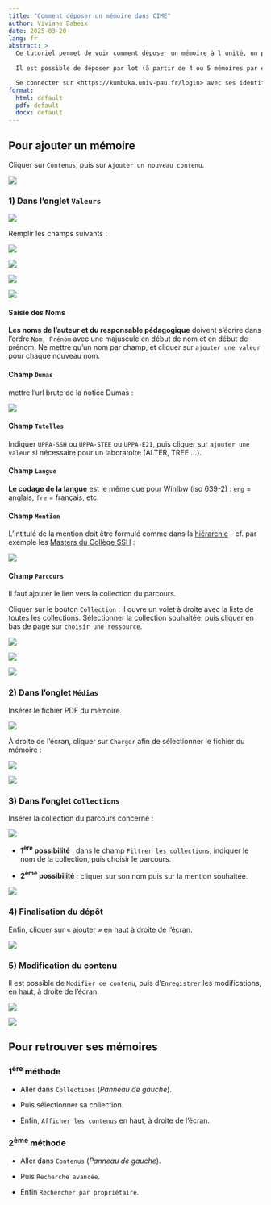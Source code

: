 ```yaml
---
title: "Comment déposer un mémoire dans CIME"
author: Viviane Babeix
date: 2025-03-20
lang: fr
abstract: >
  Ce tutoriel permet de voir comment déposer un mémoire à l'unité, un par un.
  
  Il est possible de déposer par lot (à partir de 4 ou 5 mémoires par exemple)\ : voir [la page dédiée](pr%C3%A9parerD%C3%A9p%C3%B4tCime.qmd).

  Se connecter sur <https://kumbuka.univ-pau.fr/login> avec ses identifiants.
format:
  html: default
  pdf: default
  docx: default
---
```


## Pour ajouter un mémoire

Cliquer sur `Contenus`, puis sur `Ajouter un nouveau contenu`.

![](/img/media/image1.png)

### 1) Dans l'onglet `Valeurs`

![](/img/media/image2.png)

Remplir les champs suivants :

![](/img/media/image3.png){group="valeurs"}

![](/img/media/image4.png){group="valeurs"}

![](/img/media/image5.png){group="valeurs"}

![](/img/media/image6.png){group="valeurs"}

::: {.callout-tip collapse="true"}
#### Saisie des Noms

**Les noms de l'auteur et du responsable pédagogique** doivent s'écrire dans l'ordre `Nom, Prénom` avec une majuscule en début de nom et en début de prénom. Ne mettre qu'un nom par champ, et cliquer sur `ajouter une valeur` pour chaque nouveau nom.
:::

::: {.callout-tip collapse="true"}
#### Champ `Dumas`

mettre l'url brute de la notice Dumas\ :

![](/img/media/image11.png)
:::

::: {.callout-tip collapse="true"}
#### Champ `Tutelles`

Indiquer `UPPA-SSH` ou `UPPA-STEE` ou `UPPA-E2I`, puis cliquer sur `ajouter une valeur` si nécessaire pour un laboratoire (ALTER, TREE ...).
:::

::: {.callout-tip collapse="true"}
#### Champ `Langue`

**Le codage de la langue** est le même que pour WinIbw (iso 639-2)\ : `eng` = anglais, `fre` = français, etc.
:::

::: {.callout-tip collapse="true"}
#### Champ `Mention`

L'intitulé de la mention doit être formulé comme dans la [hiérarchie](https://omeka-s.univ-pau.fr/s/cime/page/welcome) - cf. par exemple les [Masters du Collège SSH](https://omeka-s.univ-pau.fr/s/cime/page/ssh)\ :

![](/img/media/image7.png)
:::

::: {.callout-tip collapse="true"}
#### Champ `Parcours`

Il faut ajouter le lien vers la collection du parcours.

Cliquer sur le bouton `Collection` : il ouvre un volet à droite avec la liste de toutes les collections. Sélectionner la collection souhaitée, puis cliquer en bas de page sur `choisir une ressource`.

![](/img/media/image8.png){group="parcours"}

![](/img/media/image9.png){group="parcours"}

![](/img/media/image10.png){group="parcours"}
:::



### 2)  Dans l'onglet `Médias`

Insérer le fichier PDF du mémoire.

![](/img/media/image12.png)

À droite de l'écran, cliquer sur `Charger` afin de sélectionner le fichier du mémoire\ :

![](/img/media/image13.png)

![](/img/media/image14.png)

### 3)  Dans l'onglet `Collections`

Insérer la collection du parcours concerné\ :

![](/img/media/image15.png)

- **1^ère^ possibilité**\ : dans le champ `Filtrer les collections`, indiquer le nom de la collection, puis choisir le parcours.

- **2^ème^ possibilité**\ : cliquer sur son nom puis sur la mention souhaitée.

![](/img/media/image16.png)

### 4) Finalisation du dépôt

Enfin, cliquer sur « ajouter » en haut à droite de l'écran.

![](/img/media/image17.png)

### 5) Modification du contenu

Il est possible de `Modifier ce contenu`, puis d'`Enregistrer` les modifications, en haut, à droite de l'écran.

![](/img/media/image18.png)

![](/img/media/image19.png)

## Pour retrouver ses mémoires

### 1^ère^ méthode

- Aller dans `Collections` (*Panneau de gauche*).

- Puis sélectionner sa collection.

- Enfin, `Afficher les contenus` en haut, à droite de l'écran.

### 2^ème^ méthode

- Aller dans `Contenus` (*Panneau de gauche*).

- Puis `Recherche avancée`.

- Enfin `Rechercher par propriétaire`.
